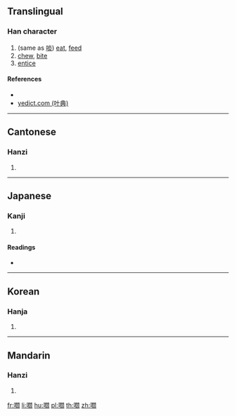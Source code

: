 ==Translingual==

===Han character===
{{Han char|rn=30|rad=口|as=16|sn=19|four=67020|canj=RANX|ids=⿰口閻}}

# (same as [[啖]]) [[eat]], [[feed]]
# [[chew]], [[bite]]
# [[entice]]

====References====
* {{Han ref|kx=0213.310|dkj=04558|dj=0436.100|hdz=10703.160|uh=56AA|ud=22186|bh=F1F4|bd=61940}}
* [http://yedict.com/htm/56/56AA.htm yedict.com (叶典)]

----

==Cantonese==

===Hanzi===
{{yue-hanzi|jyut=[[daam6]], [[taam6]]|y=daam6, taam6}}

# {{defn|lang=yue|sort=口16}}

----

==Japanese==

===Kanji===
{{ja-kanji|grade=|rs=口16}}

# {{defn|lang=ja|sort=口16}}

====Readings====
* {{ja-readings|on=[[たん]] (tan), [[だん]] (dan)|kun=[[くらう]] (kurau), [[くらわす]] (kurawasu)}}

----

==Korean==

===Hanja===
{{ko-hanja|hangeul=담|rv=dam|mr=tam}}

# {{defn|lang=ko|sort=口16}}

----

==Mandarin==

===Hanzi===
{{cmn-hanzi|sim=啖|cmn-hanzi|pin=[[dàn]] ([[dan4]]), [[rāng]] ([[rang1]])|wg=tan<sup>4</sup>, jang<sup>1</sup>}}
# {{defn|lang=cmn|sort=口16}}

[[fr:嚪]]
[[li:嚪]]
[[hu:嚪]]
[[pl:嚪]]
[[th:嚪]]
[[zh:嚪]]